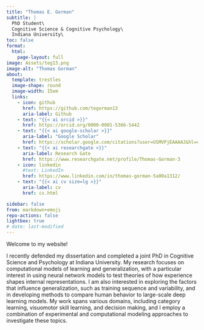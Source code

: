 ```yaml
---
title: "Thomas E. Gorman"
subtitle: |
  PhD Student\ 
  Cognitive Science & Cognitive Psychology\
  Indiana University\
toc: false
format:
  html:
    page-layout: full
image: Assets/teg13.png
image-alt: "Thomas Gorman"
about:
  template: trestles
  image-shape: round
  image-width: 15em
  links:
    - icon: github
      href: https://github.com/tegorman13
      aria-label: Github
    - text: "{{< ai orcid >}}"
      href: https://orcid.org/0000-0001-5366-5442
    - text: "{{< ai google-scholar >}}"
      aria-label: "Google Scholar"
      href: https://scholar.google.com/citations?user=USMVPjEAAAAJ&hl=en
    - text: "{{< ai researchgate >}}"
      aria-label: Research Gate
      href: https://www.researchgate.net/profile/Thomas-Gorman-3
    - icon: linkedin
      #text: LinkedIn
      href: https://www.linkedin.com/in/thomas-gorman-5a00a1312/
    - text: "{{< ai cv size=lg >}}"
      aria-label: cv
      href: cv.html

sidebar: false
from: markdown+emoji
repo-actions: false
lightbox: true
# date: last-modified
---
```


Welcome to my website! 

I recently defended my dissertation and completed a joint PhD in Cognitive Science and Psychology at Indiana University. My research focuses on computational models of learning and generalization, with a particular interest in using neural network models to test theories of how experience shapes internal representations. I am also interested in exploring the factors that influence generalization, such as training sequence and variability, and in developing methods to compare human behavior to large-scale deep learning models. My work spans various domains, including category learning, visuomotor skill learning, and decision making, and I employ a combination of experimental and computational modeling approaches to investigate these topics.

